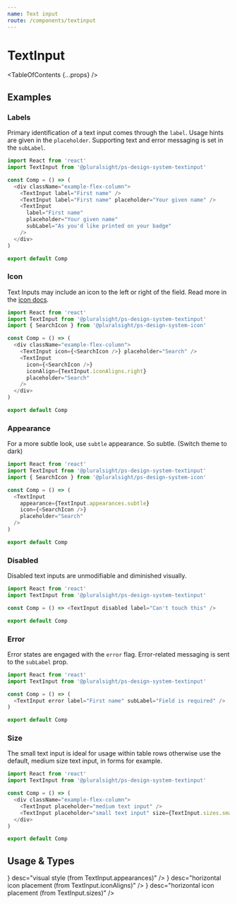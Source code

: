 ```yaml
---
name: Text input
route: /components/textinput
---
```



# TextInput

<TableOfContents {...props} />

## Examples

### Labels

Primary identification of a text input comes through the `label`. Usage hints are given in the `placeholder`. Supporting text and error messaging is set in the `subLabel`.

```typescript
import React from 'react'
import TextInput from '@pluralsight/ps-design-system-textinput'

const Comp = () => (
  <div className="example-flex-column">
    <TextInput label="First name" />
    <TextInput label="First name" placeholder="Your given name" />
    <TextInput
      label="First name"
      placeholder="Your given name"
      subLabel="As you'd like printed on your badge"
    />
  </div>
)

export default Comp
```

### Icon

Text Inputs may include an icon to the left or right of the field. Read more in the [icon docs](/components/icon).

```typescript
import React from 'react'
import TextInput from '@pluralsight/ps-design-system-textinput'
import { SearchIcon } from '@pluralsight/ps-design-system-icon'

const Comp = () => (
  <div className="example-flex-column">
    <TextInput icon={<SearchIcon />} placeholder="Search" />
    <TextInput
      icon={<SearchIcon />}
      iconAlign={TextInput.iconAligns.right}
      placeholder="Search"
    />
  </div>
)

export default Comp
```

### Appearance

For a more subtle look, use `subtle` appearance. So subtle. (Switch theme to dark)

```typescript
import React from 'react'
import TextInput from '@pluralsight/ps-design-system-textinput'
import { SearchIcon } from '@pluralsight/ps-design-system-icon'

const Comp = () => (
  <TextInput
    appearance={TextInput.appearances.subtle}
    icon={<SearchIcon />}
    placeholder="Search"
  />
)

export default Comp
```

### Disabled

Disabled text inputs are unmodifiable and diminished visually.

```typescript
import React from 'react'
import TextInput from '@pluralsight/ps-design-system-textinput'

const Comp = () => <TextInput disabled label="Can't touch this" />

export default Comp
```

### Error

Error states are engaged with the `error` flag. Error-related messaging is sent to the `subLabel` prop.

```typescript
import React from 'react'
import TextInput from '@pluralsight/ps-design-system-textinput'

const Comp = () => (
  <TextInput error label="First name" subLabel="Field is required" />
)

export default Comp
```

### Size

The small text input is ideal for usage within table rows otherwise use the default, medium size text input, in forms for example.

```typescript
import React from 'react'
import TextInput from '@pluralsight/ps-design-system-textinput'

const Comp = () => (
  <div className="example-flex-column">
    <TextInput placeholder="medium text input" />
    <TextInput placeholder="small text input" size={TextInput.sizes.small} />
  </div>
)

export default Comp
```

## Usage & Types

<Usage
  install="npm install @pluralsight/ps-design-system-textinput"
  import="import TextInput from '@pluralsight/ps-design-system-textinput'"
  packageName="textinput"
  version={props.version}
/>

<TypesTable>
  <TypesProp
    name="appearance"
    type={<TypesEnum enum={TextInput.appearances} />}
    desc="visual style (from TextInput.appearances)"
  />
  <TypesProp
    name="disabled"
    type="boolean"
    desc="standard input disable flag"
  />
  <TypesProp name="error" type="boolean" desc="error state flag" />
  <TypesProp name="icon" type="*Icon" desc="An Icon component" />
  <TypesProp
    name="iconAlign"
    type={<TypesEnum enum={TextInput.iconAligns} />}
    desc="horizontal icon placement (from TextInput.iconAligns)"
  />
  <TypesProp name="label" type="string" desc="identifying string for input" />
  <TypesProp name="placeholder" type="string" desc="in-field usage hint" />
  <TypesProp
    name="ref"
    type="Ref || { field: Ref,input: Ref, }"
    desc="refs to access underlying elements"
  />
  <TypesProp
    name="size"
    type={<TypesEnum enum={TextInput.sizes} />}
    desc="horizontal icon placement (from TextInput.sizes)"
  />
  <TypesProp
    name="subLabel"
    type="string"
    desc="supporting text or error messaging"
  />
</TypesTable>
